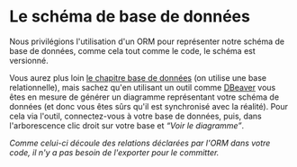 
# Le schéma de base de données

Nous privilégions l'utilisation d'un ORM pour représenter notre schéma de base de données, comme cela tout comme le code, le schéma est versionné.

Vous aurez plus loin [le chapitre base de données](database-for-everything/relational-databases.mdx) (on utilise une base relationnelle), mais sachez qu'en utilisant un outil comme [DBeaver](https://dbeaver.io) vous êtes en mesure de générer un diagramme représentant votre schéma de données (et donc vous êtes sûrs qu'il est synchronisé avec la réalité). Pour cela via l'outil, connectez-vous à votre base de données, puis, dans l'arborescence clic droit sur votre base et _“Voir le diagramme”_.

<CaptionedImage src={DatabaseSchema} alt="" caption="Diagramme d'un schéma de base de données dans DBeaver" />

_Comme celui-ci découle des relations déclarées par l'ORM dans votre code, il n'y a pas besoin de l'exporter pour le committer._
